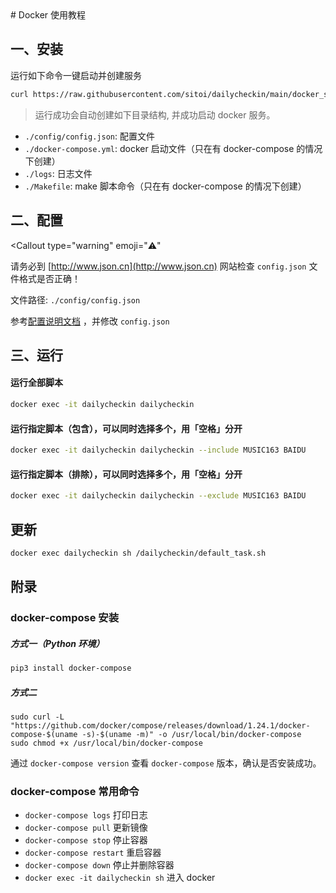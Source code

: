 
<Cards>
  <Card
    title="手动部署"
    href="/install/local"
  />
  <Card
    title="青龙部署"
    href="/install/qinglong"
  />
  <Card
    title="群晖部署"
    href="/install/synology"
  />
</Cards>
# Docker 使用教程

## 一、安装

运行如下命令一键启动并创建服务

```bash
curl https://raw.githubusercontent.com/sitoi/dailycheckin/main/docker_start.sh | bash
```

> 运行成功会自动创建如下目录结构, 并成功启动 docker 服务。

<FileTree>
  <FileTree.Folder
    name="."
    defaultOpen
  >
    <FileTree.Folder
      name="config"
      defaultOpen
    >
      <FileTree.File name="config.json" />
    </FileTree.Folder>
    <FileTree.File name="docker-compose.yml" />
    <FileTree.Folder
      name="logs"
      defaultOpen
    >
      <FileTree.File name="default_task.log" />
    </FileTree.Folder>
    <FileTree.File name="Makefile" />
  </FileTree.Folder>
</FileTree>

- `./config/config.json`: 配置文件
- `./docker-compose.yml`: docker 启动文件（只在有 docker-compose 的情况下创建）
- `./logs`: 日志文件
- `./Makefile`: make 脚本命令（只在有 docker-compose 的情况下创建）

## 二、配置

<Callout
  type="warning"
  emoji="⚠️"
>
  请务必到 [http://www.json.cn](http://www.json.cn) 网站检查 `config.json`
  文件格式是否正确！
</Callout>

文件路径: `./config/config.json`

参考[配置说明文档](/settings/config) ，并修改 `config.json`

## 三、运行

#### 运行全部脚本

```bash
docker exec -it dailycheckin dailycheckin
```

#### 运行指定脚本（包含），可以同时选择多个，用「空格」分开

```bash
docker exec -it dailycheckin dailycheckin --include MUSIC163 BAIDU
```

#### 运行指定脚本（排除），可以同时选择多个，用「空格」分开

```bash
docker exec -it dailycheckin dailycheckin --exclude MUSIC163 BAIDU
```

## 更新

```bash
docker exec dailycheckin sh /dailycheckin/default_task.sh
```

## 附录

### docker-compose 安装

##### 方式一（Python 环境）

```bash
pip3 install docker-compose
```

##### 方式二

```
sudo curl -L "https://github.com/docker/compose/releases/download/1.24.1/docker-compose-$(uname -s)-$(uname -m)" -o /usr/local/bin/docker-compose
sudo chmod +x /usr/local/bin/docker-compose
```

通过 `docker-compose version` 查看 `docker-compose` 版本，确认是否安装成功。

### docker-compose 常用命令

- `docker-compose logs` 打印日志
- `docker-compose pull` 更新镜像
- `docker-compose stop` 停止容器
- `docker-compose restart` 重启容器
- `docker-compose down` 停止并删除容器
- `docker exec -it dailycheckin sh` 进入 docker
